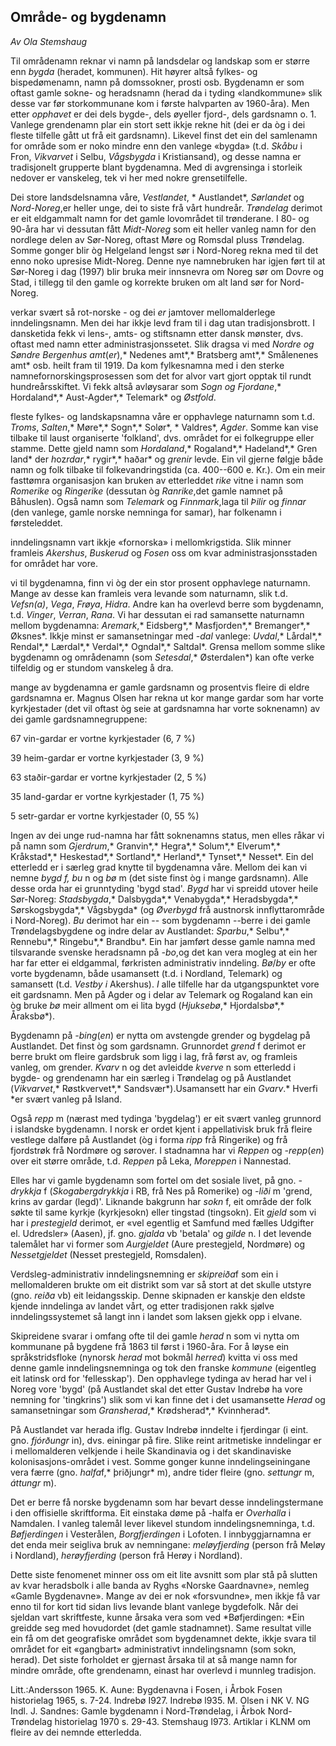 ## Område- og bygdenamn

*Av Ola Stemshaug*

Til områdenamn reknar vi namn på landsdelar og landskap som er større enn *bygda* (heradet, kommunen). Hit høyrer altså fylkes- og bispedømenamn, namn på domssokner, prosti osb. Bygdenamn er som oftast gamle sokne- og heradsnamn (herad da i tyding «landkommune» slik desse var før storkommunane kom i første halvparten av 1960-åra). Men etter *opphavet* er dei dels bygde-, dels øyeller fjord-, dels gardsnamn o. 1. Vanlege grendenamn plar ein stort sett ikkje rekne hit (dei er da òg i dei fleste tilfelle gått ut frå eit gardsnamn). Likevel finst det ein del samlenamn for område som er noko mindre enn den vanlege «bygda» (t.d. *Skåbu* i Fron, *Vikvarvet* i Selbu, *Vågsbygda* i Kristiansand), og desse namna er tradisjonelt grupperte blant bygdenamna. Med di avgrensinga i storleik nedover er vanskeleg, tek vi her med nokre grensetilfelle.

Dei store landsdelsnamna våre, *Vestlandet*, * Austlandet*, *Sørlandet* og *Nord-Noreg*,er heller unge, dei to siste frå vårt hundreår. *Trøndelag* derimot er eit eldgammalt namn for det gamle lovområdet til trønderane. I 80- og 90-åra har vi dessutan fått *Midt-Noreg* som eit heller vanleg namn for den nordlege delen av Sør-Noreg, oftast Møre og Romsdal pluss Trøndelag. Somme gonger blir òg Helgeland lengst sør i Nord-Noreg rekna med til det enno noko upresise Midt-Noreg. Denne nye namnebruken har igjen ført til at Sør-Noreg i dag (1997) blir bruka meir innsnevra om Noreg sør om Dovre og Stad, i tillegg til den gamle og korrekte bruken om alt land sør for Nord-Noreg.

verkar svært så rot-norske - og dei *er* jamtover mellomalderlege inndelingsnamn. Men dei har ikkje levd fram til i dag utan tradisjonsbrott. I dansketida fekk vi lens-, amts- og stiftsnamn etter dansk mønster, dvs. oftast med namn etter administrasjonssetet. Slik dragsa vi med *Nordre og Søndre Bergenhus amt*(*er*),* Nedenes amt*,* Bratsberg amt*,* Smålenenes amt* osb. heilt fram til 1919. Da kom fylkesnamna med i den sterke namnefornorskingsprosessen som det for alvor vart gjort opptak til rundt hundreårsskiftet. Vi fekk altså avløysarar som *Sogn og Fjordane*,* Hordaland*,* Aust-Agder*,* Telemark* og *Østfold*.

fleste fylkes- og landskapsnamna våre er opphavlege naturnamn som t.d. *Troms*, *Salten*,* Møre*,* Sogn*,* Solør*, * Valdres*, *Agder*. Somme kan vise tilbake til laust organiserte 'folkland', dvs. området for ei folkegruppe eller stamme. Dette gjeld namn som *Hordaland*,* Rogaland*,* Hadeland*,* Gren land* der *h*oz*rdar*,* rygir*,* haðar* og *grenir* levde. Ein vil gjerne følgje både namn og folk tilbake til folkevandringstida (ca. 400--600 e. Kr.). Om ein meir fasttømra organisasjon kan bruken av etterleddet *rike* vitne i namn som *Romerike* og *Ringerike* (dessutan òg *Ranrike*,det gamle namnet på Båhuslen). Også namn som *Telemark* og *Finnmark*,laga til *Þilir* og *finnar* (den vanlege, gamle norske nemninga for samar), har folkenamn i førsteleddet.

inndelingsnamn vart ikkje «fornorska» i mellomkrigstida. Slik minner framleis *Akershus*, *Buskerud* og *Fosen* oss om kvar administrasjonsstaden for området har vore.

vi til bygdenamna, finn vi òg der ein stor prosent opphavlege naturnamn. Mange av desse kan framleis vera levande som naturnamn, slik t.d. *Vefsn(a)*, *Vega*, *Frøya*, *Hidra*. Andre kan ha overlevd berre som bygdenamn, t.d. *Vinger*, *Verran*, *Rana*. Vi har dessutan ei rad samansette naturnamn mellom bygdenamna: *Aremark*,* Eidsberg*,* Masfjorden*,* Bremanger*,* Øksnes*. Ikkje minst er samansetningar med *-dal* vanlege: *Uvdal*,* Lårdal*,* Rendal*,* Lærdal*,* Verdal*,* Ogndal*,* Saltdal*. Grensa mellom somme slike bygdenamn og områdenamn (som *Setesdal*,* Østerdalen*) kan ofte verke tilfeldig og er stundom vanskeleg å dra.

mange av bygdenamna er gamle gardsnamn og prosentvis fleire di eldre gardsnamna er. Magnus Olsen har rekna ut kor mange gardar som har vorte kyrkjestader (det vil oftast òg seie at gardsnamna har vorte soknenamn) av dei gamle gardsnamnegruppene:

67 vin-gardar er vortne kyrkjestader (6, 7 %)

39 heim-gardar er vortne kyrkjestader (3, 9 %)

63 staðir-gardar er vortne kyrkjestader (2, 5 %)

35 land-gardar er vortne kyrkjestader (1, 75 %)

5 setr-gardar er vortne kyrkjestader (0, 55 %)

Ingen av dei unge rud-namna har fått soknenamns status, men elles råkar vi på namn som *Gjerdrum*,* Granvin*,* Hegra*,* Solum*,* Elverum*,* Kråkstad*,* Heskestad*,* Sortland*,* Herland*,* Tynset*,* Nesset*. Ein del etterledd er i særleg grad knytte til bygdenamna våre. Mellom dei kan vi nemne *bygd *f,* bu* n og *bø* m (det siste finst òg i mange gardsnamn). Alle desse orda har ei grunntyding 'bygd stad'. *Bygd* har vi spreidd utover heile Sør-Noreg: *Stadsbygda*,* Dalsbygda*,* Venabygda*,* Heradsbygda*,* Sørskogsbygda*,* Vågsbygda* (og *Øverbygd* frå austnorsk innflyttarområde i Nord-Noreg). *Bu* derimot har ein -- som bygdenamn --berre  i dei gamle Trøndelagsbygdene og indre delar av Austlandet: *Sparbu*,* Selbu*,* Rennebu*,* Ringebu*,* Brandbu*. Ein har jamført desse gamle namna med tilsvarande svenske heradsnamn på *-bo*,og det kan vera mogleg at ein her har far etter ei eldgammal, førkristen administrativ inndeling. *Bø*/*by* er ofte vorte bygdenamn, både usamansett (t.d. i Nordland, Telemark) og samansett (t.d. *Vestby i* Akershus). *I* alle tilfelle har da utgangspunktet vore eit gardsnamn. Men på Agder og i delar av Telemark og Rogaland kan ein òg bruke *bø* meir allment om ei lita bygd (*Hjuksebø*,* Hjordalsbø*,* Åraksbø*).

Bygdenamn på *-bing*(*en*) er nytta om avstengde grender og bygdelag på Austlandet. Det finst òg som gardsnamn. Grunnordet *grend* f derimot er berre brukt om fleire gardsbruk som ligg i lag, frå først av, og framleis vanleg, om grender. *Kvarv* n og det avleidde *kverve* n som etterledd i bygde- og grendenamn har ein særleg i Trøndelag og på Austlandet (*Vikvarvet*,* Røstkvervet*,* Sandsvær*).Usamansett har ein *Gvarv*.* Hverfi *er svært vanleg på Island.

Også *repp* m (nærast med tydinga 'bygdelag') er eit svært vanleg grunnord i islandske bygdenamn. I norsk er ordet kjent i appellativisk bruk frå fleire vestlege dalføre på Austlandet (òg i forma *ripp* frå Ringerike) og frå fjordstrøk frå Nordmøre og sørover. I stadnamna har vi *Reppen* og *-repp*(*en*) over eit større område, t.d. *Reppen* på Leka, *Moreppen* i Nannestad.

Elles har vi gamle bygdenamn som fortel om det sosiale livet, på gno. *-drykkja* f (*Skogabergdrykkja* i RB, frå Nes på Romerike) og *-liði* m 'grend, krins av gardar (legd)'. Liknande bakgrunn har *sokn* f, eit område der folk søkte til same kyrkje (kyrkjesokn) eller tingstad (tingsokn). Eit *gjeld* som vi har i *prestegjeld* derimot, er «vel egentlig et Samfund med fælles Udgifter el. Udredsler» (Aasen), jf. gno. *gjalda* vb 'betala' og *gilde* n. I det levende talemålet har vi former som *Aurgjeldet* (Aure prestegjeld, Nordmøre) og *Nessetgjeldet* (Nesset prestegjeld, Romsdalen).

Verdsleg-administrativ inndelingsnemning er *skipreiða*f som ein i mellomalderen brukte om eit distrikt som var så stort at det skulle utstyre (gno. *reiða* vb) eit leidangsskip. Denne skipnaden er kanskje den eldste kjende inndelinga av landet vårt, og etter tradisjonen rakk sjølve inndelingssystemet så langt inn i landet som laksen gjekk opp i elvane.

Skipreidene svarar i omfang ofte til dei gamle *herad* n som vi nytta om kommunane på bygdene frå 1863 til først i 1960-åra. For å løyse ein språkstridsfloke (nynorsk *herad* mot bokmål *herred*) kvitta vi oss med denne gamle inndelingsnemninga og tok den franske *kommune* (eigentleg eit latinsk ord for 'fellesskap'). Den opphavlege tydinga av herad har vel i Noreg vore 'bygd' (på Austlandet skal det etter Gustav Indrebø ha vore nemning for 'tingkrins') slik som vi kan finne det i det usamansette *Herad* og samansetningar som *Gransherad*,* Krødsherad*,* Kvinnherad*.

På Austlandet var herada iflg. Gustav Indrebø inndelte i fjerdingar (i eint. gno. *fjórðungr* in), dvs. einingar på fire. Slike reint aritmetiske inndelingar er i mellomalderen velkjende i heile Skandinavia og i det skandinaviske kolonisasjons-området i vest. Somme gonger kunne inndelingseiningane vera færre (gno. *halfa*f,* þriðjungr* m), andre tider fleire (gno. *settungr* m, *áttungr* m).

Det er berre få norske bygdenamn som har bevart desse inndelingstermane i den offisielle skriftforma. Eit einstaka døme på -halfa er *Overhalla* i Namdalen. I vanleg talemål lever likevel stundom inndelingsnemninga, t.d. *Bøfjerdingen* i Vesterålen, *Borgfjerdingen* i Lofoten. I innbyggjarnamna er det enda meir seigliva bruk av nemningane: *meløyfjerding* (person frå Meløy i Nordland), *herøyfjerding* (person frå Herøy i Nordland).

Dette siste fenomenet minner oss om eit lite avsnitt som plar stå på slutten av kvar heradsbolk i alle banda av Ryghs «Norske Gaardnavne», nemleg «Gamle Bygdenavne». Mange av dei er nok «forsvundne», men ikkje få var enno til for kort tid sidan livs levande blant vanlege bygdefolk. Når dei sjeldan vart skriftfeste, kunne årsaka vera som ved *Bøfjerdingen: *Ein greidde seg med hovudordet (det gamle stadnamnet). Same resultat ville ein få om det geografiske området som bygdenamnet dekte, ikkje svara til området for eit «gangbart» administrativt inndelingsnamn (som sokn, herad). Det siste forholdet er gjernast årsaka til at så mange namn for mindre område, ofte grendenamn, einast har overlevd i munnleg tradisjon.

Litt.:Andersson 1965. K. Aune: Bygdenavna i Fosen, i Årbok Fosen historielag 1965, s. 7-24. Indrebø I927. Indrebø l935. M. Olsen i NK V. NG Indl. J. Sandnes: Gamle bygdenamn i Nord-Trøndelag, i Årbok Nord-Trøndelag historielag 1970 s. 29-43. Stemshaug I973. Artiklar i KLNM om fleire av dei nemnde etterledda.